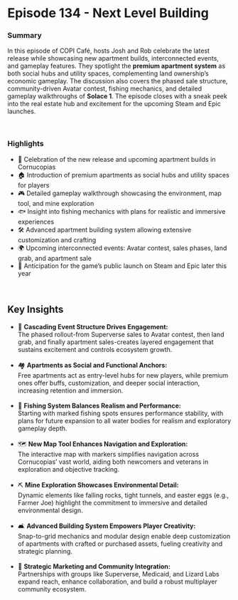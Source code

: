 # Episode 134 - Next Level Building  

### Summary  

In this episode of COPI Café, hosts Josh and Rob celebrate the latest release while showcasing new apartment builds, interconnected events, and gameplay features. They spotlight the **premium apartment system** as both social hubs and utility spaces, complementing land ownership’s economic gameplay. The discussion also covers the phased sale structure, community-driven Avatar contest, fishing mechanics, and detailed gameplay walkthroughs of **Solace 1**. The episode closes with a sneak peek into the real estate hub and excitement for the upcoming Steam and Epic launches.  

</br>

### Highlights  

<ul className="styled-list">
  <li>🎉 Celebration of the new release and upcoming apartment builds in Cornucopias</li>
  <li>🏠 Introduction of premium apartments as social hubs and utility spaces for players</li>
  <li>🎮 Detailed gameplay walkthrough showcasing the environment, map tool, and mine exploration</li>
  <li>🐟 Insight into fishing mechanics with plans for realistic and immersive experiences</li>
  <li>🛠 Advanced apartment building system allowing extensive customization and crafting</li>
  <li>🌍 Upcoming interconnected events: Avatar contest, sales phases, land grab, and apartment sale</li>
  <li>🚀 Anticipation for the game’s public launch on Steam and Epic later this year</li>
</ul>  

</br>

## Key Insights  

<ul className="styled-list">
  <li>🎊 <strong>Cascading Event Structure Drives Engagement:</strong><br/>  
  The phased rollout-from Superverse sales to Avatar contest, then land grab, and finally apartment sales-creates layered engagement that sustains excitement and controls ecosystem growth.</li>

</br>

  <li>🏘 <strong>Apartments as Social and Functional Anchors:</strong><br/>  
  Free apartments act as entry-level hubs for new players, while premium ones offer buffs, customization, and deeper social interaction, increasing retention and immersion.</li>

</br>

  <li>🎣 <strong>Fishing System Balances Realism and Performance:</strong><br/>  
  Starting with marked fishing spots ensures performance stability, with plans for future expansion to all water bodies for realism and exploratory gameplay depth.</li>

</br>

  <li>🗺 <strong>New Map Tool Enhances Navigation and Exploration:</strong><br/>  
  The interactive map with markers simplifies navigation across Cornucopias’ vast world, aiding both newcomers and veterans in exploration and objective tracking.</li>

</br>

  <li>⛏ <strong>Mine Exploration Showcases Environmental Detail:</strong><br/>  
  Dynamic elements like falling rocks, tight tunnels, and easter eggs (e.g., Farmer Joe) highlight the commitment to immersive and detailed environmental design.</li>

</br>

  <li>🛋 <strong>Advanced Building System Empowers Player Creativity:</strong><br/>  
  Snap-to-grid mechanics and modular design enable deep customization of apartments with crafted or purchased assets, fueling creativity and strategic planning.</li>

</br>

  <li>🚀 <strong>Strategic Marketing and Community Integration:</strong><br/>  
  Partnerships with groups like Superverse, Medicaid, and Lizard Labs expand reach, enhance collaboration, and build a robust multiplayer community ecosystem.</li>
</ul>  
